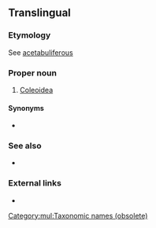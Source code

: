 ==Translingual==
{{wikipedia|Coleoidea}}
{{wikispecies|Coleoidea}}

===Etymology===
{{etyl|NL.|mul}} See [[acetabuliferous]]

===Proper noun===
{{taxoninfl}}

# {{label|mul|archaic}} [[Coleoidea]]

====Synonyms====
* {{l|mul|Dibranchiata}}

===See also===
* {{l|mul|Cephalopoda}}

===External links===
* {{R:Century 1911}}

[[Category:mul:Taxonomic names (obsolete)]]